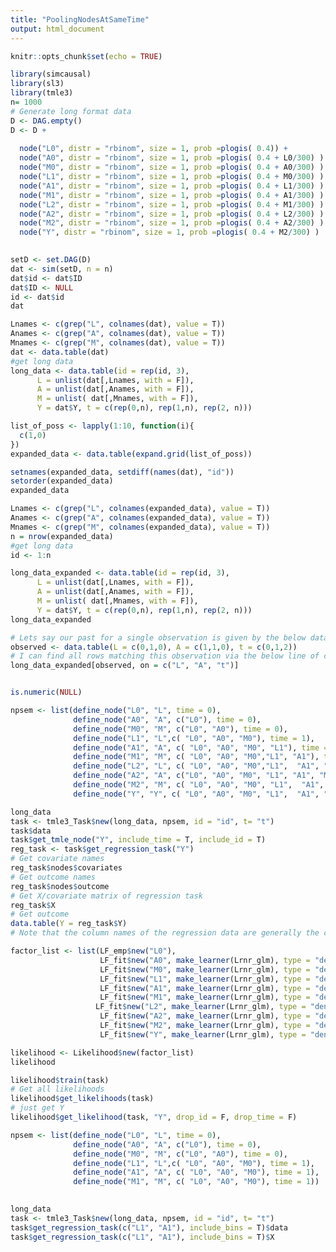 ```yaml
---
title: "PoolingNodesAtSameTime"
output: html_document
---
```


```r
knitr::opts_chunk$set(echo = TRUE)
```


```r
library(simcausal)
library(sl3)
library(tmle3)
n= 1000
# Generate long format data
D <- DAG.empty()
D <- D +
 
  node("L0", distr = "rbinom", size = 1, prob =plogis( 0.4)) +
  node("A0", distr = "rbinom", size = 1, prob =plogis( 0.4 + L0/300) ) +
  node("M0", distr = "rbinom", size = 1, prob =plogis( 0.4 + A0/300) ) +
  node("L1", distr = "rbinom", size = 1, prob =plogis( 0.4 + M0/300) ) +
  node("A1", distr = "rbinom", size = 1, prob =plogis( 0.4 + L1/300) ) +
  node("M1", distr = "rbinom", size = 1, prob =plogis( 0.4 + A1/300) ) +
  node("L2", distr = "rbinom", size = 1, prob =plogis( 0.4 + M1/300) ) +
  node("A2", distr = "rbinom", size = 1, prob =plogis( 0.4 + L2/300) ) +
  node("M2", distr = "rbinom", size = 1, prob =plogis( 0.4 + A2/300) ) +
  node("Y", distr = "rbinom", size = 1, prob =plogis( 0.4 + M2/300) )
 

setD <- set.DAG(D)
dat <- sim(setD, n = n)
dat$id <- dat$ID
dat$ID <- NULL
id <- dat$id
dat

Lnames <- c(grep("L", colnames(dat), value = T))
Anames <- c(grep("A", colnames(dat), value = T))
Mnames <- c(grep("M", colnames(dat), value = T))
dat <- data.table(dat)
#get long data
long_data <- data.table(id = rep(id, 3), 
      L = unlist(dat[,Lnames, with = F]),
      A = unlist(dat[,Anames, with = F]),
      M = unlist( dat[,Mnames, with = F]),
      Y = dat$Y, t = c(rep(0,n), rep(1,n), rep(2, n)))
```

```r
list_of_poss <- lapply(1:10, function(i){
  c(1,0)
})
expanded_data <- data.table(expand.grid(list_of_poss))

setnames(expanded_data, setdiff(names(dat), "id"))
setorder(expanded_data)
expanded_data

Lnames <- c(grep("L", colnames(expanded_data), value = T))
Anames <- c(grep("A", colnames(expanded_data), value = T))
Mnames <- c(grep("M", colnames(expanded_data), value = T))
n = nrow(expanded_data)
#get long data
id <- 1:n

long_data_expanded <- data.table(id = rep(id, 3), 
      L = unlist(dat[,Lnames, with = F]),
      A = unlist(dat[,Anames, with = F]),
      M = unlist( dat[,Mnames, with = F]),
      Y = dat$Y, t = c(rep(0,n), rep(1,n), rep(2, n)))
long_data_expanded

# Lets say our past for a single observation is given by the below data.table
observed <- data.table(L = c(0,1,0), A = c(1,1,0), t = c(0,1,2))
# I can find all rows matching this observation via the below line of code
long_data_expanded[observed, on = c("L", "A", "t")]
```
```r

```

```r
is.numeric(NULL)

```

```r
npsem <- list(define_node("L0", "L", time = 0),
              define_node("A0", "A", c("L0"), time = 0),
              define_node("M0", "M", c("L0", "A0"), time = 0),
              define_node("L1", "L",c( "L0", "A0", "M0"), time = 1),
              define_node("A1", "A", c( "L0", "A0", "M0", "L1"), time = 1),
              define_node("M1", "M", c( "L0", "A0", "M0","L1", "A1"), time = 1), 
              define_node("L2", "L", c( "L0", "A0", "M0","L1",  "A1", "M1"), time = 2),
              define_node("A2", "A", c("L0", "A0", "M0", "L1", "A1", "M1", "L2"), time = 2),
              define_node("M2", "M", c( "L0", "A0", "M0", "L1",  "A1", "M1", "A2", "L2"), time = 2),
              define_node("Y", "Y", c( "L0", "A0", "M0", "L1",  "A1", "M1", "A2", "L2", "M2"), time = 2))

long_data
task <- tmle3_Task$new(long_data, npsem, id = "id", t= "t")
task$data
task$get_tmle_node("Y", include_time = T, include_id = T)
reg_task <- task$get_regression_task("Y")
# Get covariate names
reg_task$nodes$covariates
# Get outcome names
reg_task$nodes$outcome
# Get X/covariate matrix of regression task
reg_task$X
# Get outcome 
data.table(Y = reg_task$Y)
# Note that the column names of the regression data are generally the column names in long_data. If there are repeats they are made unique by adding .1, .2, etc.
```



```r
factor_list <- list(LF_emp$new("L0"),
                    LF_fit$new("A0", make_learner(Lrnr_glm), type = "density"),
                    LF_fit$new("M0", make_learner(Lrnr_glm), type = "density"),
                    LF_fit$new("L1", make_learner(Lrnr_glm), type = "density"),
                    LF_fit$new("A1", make_learner(Lrnr_glm), type = "density"),
                    LF_fit$new("M1", make_learner(Lrnr_glm), type = "density"),
                   LF_fit$new("L2", make_learner(Lrnr_glm), type = "density"),
                    LF_fit$new("A2", make_learner(Lrnr_glm), type = "density"),
                    LF_fit$new("M2", make_learner(Lrnr_glm), type = "density"),
                    LF_fit$new("Y", make_learner(Lrnr_glm), type = "density"))

likelihood <- Likelihood$new(factor_list)
likelihood
```


```r
likelihood$train(task)
# Get all likelihoods
likelihood$get_likelihoods(task)
# just get Y
likelihood$get_likelihood(task, "Y", drop_id = F, drop_time = F)
```




```r


npsem <- list(define_node("L0", "L", time = 0),
              define_node("A0", "A", c("L0"), time = 0),
              define_node("M0", "M", c("L0", "A0"), time = 0),
              define_node("L1", "L",c( "L0", "A0", "M0"), time = 1),
              define_node("A1", "A", c( "L0", "A0", "M0"), time = 1),
              define_node("M1", "M", c( "L0", "A0", "M0"), time = 1))
             

long_data
task <- tmle3_Task$new(long_data, npsem, id = "id", t= "t")
task$get_regression_task(c("L1", "A1"), include_bins = T)$data
task$get_regression_task(c("L1", "A1"), include_bins = T)$X

```




